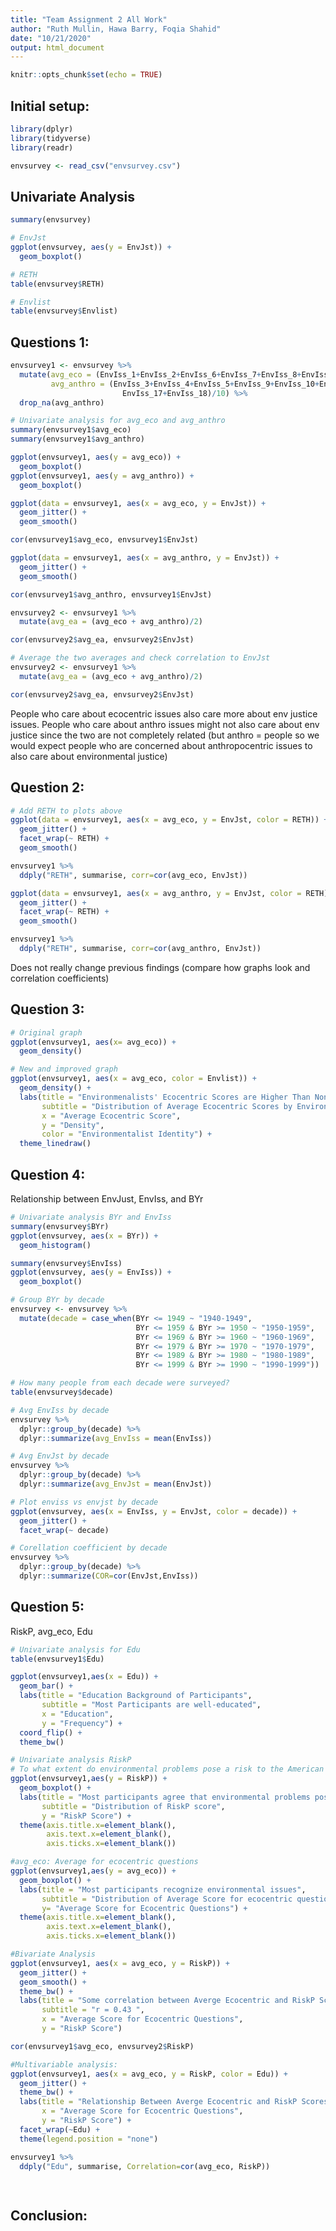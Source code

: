 ```yaml
---
title: "Team Assignment 2 All Work"
author: "Ruth Mullin, Hawa Barry, Foqia Shahid"
date: "10/21/2020"
output: html_document
---
```


```r
knitr::opts_chunk$set(echo = TRUE)
```

## Initial setup:
```r
library(dplyr)
library(tidyverse)
library(readr)

envsurvey <- read_csv("envsurvey.csv")
```

## Univariate Analysis
```r
summary(envsurvey)

# EnvJst
ggplot(envsurvey, aes(y = EnvJst)) +
  geom_boxplot()

# RETH
table(envsurvey$RETH)

# Envlist
table(envsurvey$Envlist)
```

## Questions 1:
```r
envsurvey1 <- envsurvey %>%
  mutate(avg_eco = (EnvIss_1+EnvIss_2+EnvIss_6+EnvIss_7+EnvIss_8+EnvIss_13+EnvIss_15+EnvIss_16)/8,
         avg_anthro = (EnvIss_3+EnvIss_4+EnvIss_5+EnvIss_9+EnvIss_10+EnvIss_11+EnvIss_12+EnvIss_14+
                         EnvIss_17+EnvIss_18)/10) %>%
  drop_na(avg_anthro)

# Univariate analysis for avg_eco and avg_anthro
summary(envsurvey1$avg_eco)
summary(envsurvey1$avg_anthro)

ggplot(envsurvey1, aes(y = avg_eco)) +
  geom_boxplot()
ggplot(envsurvey1, aes(y = avg_anthro)) +
  geom_boxplot()

ggplot(data = envsurvey1, aes(x = avg_eco, y = EnvJst)) +
  geom_jitter() +
  geom_smooth()

cor(envsurvey1$avg_eco, envsurvey1$EnvJst)

ggplot(data = envsurvey1, aes(x = avg_anthro, y = EnvJst)) +
  geom_jitter() +
  geom_smooth()

cor(envsurvey1$avg_anthro, envsurvey1$EnvJst) 

envsurvey2 <- envsurvey1 %>%
  mutate(avg_ea = (avg_eco + avg_anthro)/2)

cor(envsurvey2$avg_ea, envsurvey2$EnvJst)

# Average the two averages and check correlation to EnvJst
envsurvey2 <- envsurvey1 %>%
  mutate(avg_ea = (avg_eco + avg_anthro)/2)

cor(envsurvey2$avg_ea, envsurvey2$EnvJst)
```
People who care about ecocentric issues also care more about env justice issues.
People who care about anthro issues might not also care about env justice since the two are not completely related (but anthro = people so we would expect people who are concerned about anthropocentric issues to also care about environmental justice)

## Question 2:
```r
# Add RETH to plots above
ggplot(data = envsurvey1, aes(x = avg_eco, y = EnvJst, color = RETH)) +
  geom_jitter() +
  facet_wrap(~ RETH) +
  geom_smooth()

envsurvey1 %>%
  ddply("RETH", summarise, corr=cor(avg_eco, EnvJst))

ggplot(data = envsurvey1, aes(x = avg_anthro, y = EnvJst, color = RETH)) +
  geom_jitter() +
  facet_wrap(~ RETH) +
  geom_smooth()

envsurvey1 %>%
  ddply("RETH", summarise, corr=cor(avg_anthro, EnvJst))
```
Does not really change previous findings (compare how graphs look and correlation coefficients)

## Question 3:
```r
# Original graph
ggplot(envsurvey1, aes(x= avg_eco)) +
  geom_density()

# New and improved graph
ggplot(envsurvey1, aes(x = avg_eco, color = Envlist)) +
  geom_density() +
  labs(title = "Environmenalists' Ecocentric Scores are Higher Than Non-environmentalists'", 
       subtitle = "Distribution of Average Ecocentric Scores by Environmental Identity", 
       x = "Average Ecocentric Score", 
       y = "Density", 
       color = "Environmentalist Identity") +
  theme_linedraw()
```

## Question 4:
Relationship between EnvJust, EnvIss, and BYr
```r
# Univariate analysis BYr and EnvIss
summary(envsurvey$BYr)
ggplot(envsurvey, aes(x = BYr)) +
  geom_histogram()

summary(envsurvey$EnvIss)
ggplot(envsurvey, aes(y = EnvIss)) +
  geom_boxplot()

# Group BYr by decade
envsurvey <- envsurvey %>%
  mutate(decade = case_when(BYr <= 1949 ~ "1940-1949",
                            BYr <= 1959 & BYr >= 1950 ~ "1950-1959",
                            BYr <= 1969 & BYr >= 1960 ~ "1960-1969",
                            BYr <= 1979 & BYr >= 1970 ~ "1970-1979",
                            BYr <= 1989 & BYr >= 1980 ~ "1980-1989",
                            BYr <= 1999 & BYr >= 1990 ~ "1990-1999"))

# How many people from each decade were surveyed?
table(envsurvey$decade)

# Avg EnvIss by decade
envsurvey %>%
  dplyr::group_by(decade) %>%
  dplyr::summarize(avg_EnvIss = mean(EnvIss))

# Avg EnvJst by decade
envsurvey %>%
  dplyr::group_by(decade) %>%
  dplyr::summarize(avg_EnvJst = mean(EnvJst))

# Plot enviss vs envjst by decade
ggplot(envsurvey, aes(x = EnvIss, y = EnvJst, color = decade)) +
  geom_jitter() +
  facet_wrap(~ decade)

# Corellation coefficient by decade
envsurvey %>%
  dplyr::group_by(decade) %>%
  dplyr::summarize(COR=cor(EnvJst,EnvIss))
```

## Question 5: 
RiskP, avg_eco, Edu
```r
# Univariate analysis for Edu
table(envsurvey1$Edu)

ggplot(envsurvey1,aes(x = Edu)) +
  geom_bar() +
  labs(title = "Education Background of Participants",
       subtitle = "Most Participants are well-educated",
       x = "Education",
       y = "Frequency") +
  coord_flip() +
  theme_bw()

# Univariate analysis RiskP 
# To what extent do environmental problems pose a risk to the American public?
ggplot(envsurvey1,aes(y = RiskP)) +
  geom_boxplot() +
  labs(title = "Most participants agree that environmental problems pose a risk to American public",
       subtitle = "Distribution of RiskP score",
       y = "RiskP Score") +
  theme(axis.title.x=element_blank(),
        axis.text.x=element_blank(),
        axis.ticks.x=element_blank())

#avg_eco: Average for ecocentric questions
ggplot(envsurvey1,aes(y = avg_eco)) +
  geom_boxplot() +
  labs(title = "Most participants recognize environmental issues",
       subtitle = "Distribution of Average Score for ecocentric questions",
       y= "Average Score for Ecocentric Questions") +
  theme(axis.title.x=element_blank(),
        axis.text.x=element_blank(),
        axis.ticks.x=element_blank())

#Bivariate Analysis
ggplot(envsurvey1, aes(x = avg_eco, y = RiskP)) +
  geom_jitter() +
  geom_smooth() +
  theme_bw() +
  labs(title = "Some correlation between Averge Ecocentric and RiskP Scores",
       subtitle = "r = 0.43 ",
       x = "Average Score for Ecocentric Questions",
       y = "RiskP Score")

cor(envsurvey1$avg_eco, envsurvey2$RiskP)

#Multivariable analysis:
ggplot(envsurvey1, aes(x = avg_eco, y = RiskP, color = Edu)) +
  geom_jitter() +
  theme_bw() +
  labs(title = "Relationship Between Averge Ecocentric and RiskP Scores \n for Different Levels of Education",
       x = "Average Score for Ecocentric Questions",
       y = "RiskP Score") +
  facet_wrap(~Edu) +
  theme(legend.position = "none")

envsurvey1 %>%
  ddply("Edu", summarise, Correlation=cor(avg_eco, RiskP))

 
```

## Conclusion: